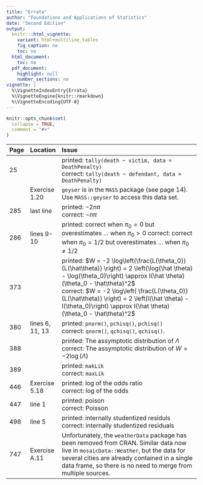 ```yaml
---
title: "Errata"
author: "Foundations and Applications of Statistics"
date: "Second Edition"
output:
  knitr:::html_vignette:
    variant: html+multiline_tables
    fig_caption: no
    toc: no
  html_document:
    toc: no
  pdf_document:
    highlight: null
    number_sections: no
vignette: |
  %\VignetteIndexEntry{Errata} 
  %\VignetteEngine{knitr::rmarkdown} 
  %\VignetteEncoding{UTF-8}
---
```


```r
knitr::opts_chunk$set(
  collapse = TRUE,
  comment = "#>"
)
```


-------------------------------------------------------------------------------------------------------------------------------
Page Location             Issue
---- -------------------- -----------------------------------------------------------------------------------------------------
25                        printed: `tally(death ~ victim, data = DeathPenalty)` <br>
                          correct: `tally(death ~ defendant, data = DeathPenalty)`

     Exercise 1.20        `geyser` is in the `MASS` package (see page 14).  
                          Use `MASS::geyser` to access this data set.
                          
285  last line            printed: $-2n\pi$  <br>
                          correct: $-n\pi$
                          
286  lines 9-10           printed: correct when $\pi_0 = 0$ but overestimates ... when $\pi_0 > 0$  
                          correct: correct when $\pi_0 = 1/2$ but overestimates ... when $\pi_0 \neq 1/2$
                       
373                       printed: $W = -2 \log\left(\frac{L(\theta_0)}{L(\hat\theta)} \right) = 2 \left(\log(\hat \theta) - \log(\theta_0)\right) \approx I(\hat \theta) (\theta_0 - \hat\theta)^2$ <br>
                          correct: $W = -2 \log\left( \frac{L(\theta_0)}{L(\hat\theta)} \right) = 2 \left(l(\hat \theta) - l(\theta_0)\right) \approx I(\hat \theta) (\theta_0 - \hat\theta)^2$

380  lines 6, 11, 13      printed: `pnorm()`, `pchisq()`, `pchisq()` <br>
                          correct: `qnorm()`, `qchisq()`, `qchisq()`.  

388                       printed: The assymptotic distribution of $\Lambda$   <br>
                          correct: The assymptotic distribution of $W = -2 \log(\Lambda)$

389                       printed: `makLik`  <br>
                          correct: `maxLik`

446  Exercise 5.18        printed: log of the odds ratio  <br>
                          correct: log of the odds

447  line 1               printed: poison  <br>
                          correct: Poisson

498  line 5               printed: internally studentized residuls  <br>
                          correct: internally studentized residuals

747  Exercise A.11        Unfortunately, the `weatherData` package has been 
                          removed from CRAN.
                          Similar data now live in `mosaicData::Weather`, 
                          but the data for several cities are 
                          already contained in a single data frame, 
                          so there is no need to merge from multiple sources.
-------------------------------------------------------------------------------------------------------------------------------


